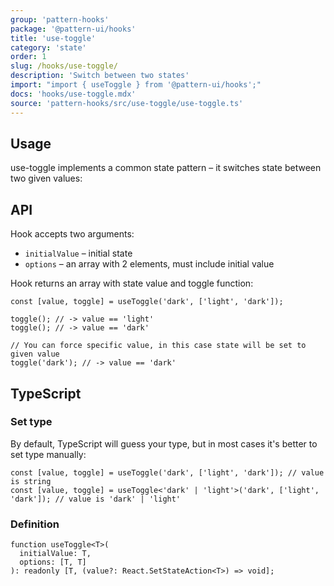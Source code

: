 ```yaml
---
group: 'pattern-hooks'
package: '@pattern-ui/hooks'
title: 'use-toggle'
category: 'state'
order: 1
slug: /hooks/use-toggle/
description: 'Switch between two states'
import: "import { useToggle } from '@pattern-ui/hooks';"
docs: 'hooks/use-toggle.mdx'
source: 'pattern-hooks/src/use-toggle/use-toggle.ts'
---
```



## Usage

use-toggle implements a common state pattern – it switches state between two given values:

<Demo data={HooksDemos.useToggleDemo} />

## API

Hook accepts two arguments:

- `initialValue` – initial state
- `options` – an array with 2 elements, must include initial value

Hook returns an array with state value and toggle function:

```tsx
const [value, toggle] = useToggle('dark', ['light', 'dark']);

toggle(); // -> value == 'light'
toggle(); // -> value == 'dark'

// You can force specific value, in this case state will be set to given value
toggle('dark'); // -> value == 'dark'
```

## TypeScript

### Set type

By default, TypeScript will guess your type, but in most cases it's better to set type manually:

```tsx
const [value, toggle] = useToggle('dark', ['light', 'dark']); // value is string
const [value, toggle] = useToggle<'dark' | 'light'>('dark', ['light', 'dark']); // value is 'dark' | 'light'
```

### Definition

```tsx
function useToggle<T>(
  initialValue: T,
  options: [T, T]
): readonly [T, (value?: React.SetStateAction<T>) => void];
```
